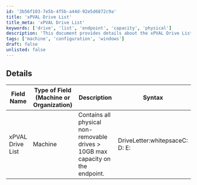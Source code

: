 ```yaml
---
id: '3b56f103-7e5b-4f5b-a44d-92e5d6872c9a'
title: 'xPVAL Drive List'
title_meta: 'xPVAL Drive List'
keywords: ['drive', 'list', 'endpoint', 'capacity', 'physical']
description: 'This document provides details about the xPVAL Drive List, including the type of field, a description of its purpose, and the syntax for its usage. It specifically focuses on physical non-removable drives with a maximum capacity of over 10GB on the endpoint.'
tags: ['machine', 'configuration', 'windows']
draft: false
unlisted: false
---
```

## Details

| Field Name            | Type of Field (Machine or Organization) | Description                                                                                       | Syntax               |
|-----------------------|------------------------------------------|---------------------------------------------------------------------------------------------------|----------------------|
| xPVAL Drive List      | Machine                                  | Contains all physical non-removable drives > 10GB max capacity on the endpoint.                  | DriveLetter:whitepsaceC: D: E: |












